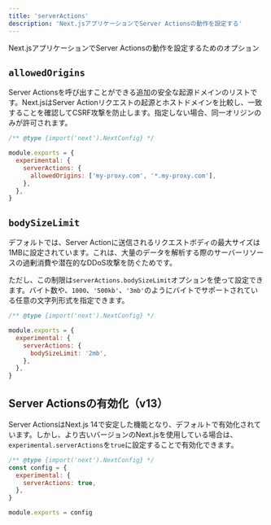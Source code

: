 ```yaml
---
title: 'serverActions'
description: 'Next.jsアプリケーションでServer Actionsの動作を設定する'
---
```


Next.jsアプリケーションでServer Actionsの動作を設定するためのオプション

## `allowedOrigins`

Server Actionsを呼び出すことができる追加の安全な起源ドメインのリストです。Next.jsはServer Actionリクエストの起源とホストドメインを比較し、一致することを確認してCSRF攻撃を防止します。指定しない場合、同一オリジンのみが許可されます。

```js filename="next.config.js"
/** @type {import('next').NextConfig} */

module.exports = {
  experimental: {
    serverActions: {
      allowedOrigins: ['my-proxy.com', '*.my-proxy.com'],
    },
  },
}
```

## `bodySizeLimit`

デフォルトでは、Server Actionに送信されるリクエストボディの最大サイズは1MBに設定されています。これは、大量のデータを解析する際のサーバーリソースの過剰消費や潜在的なDDoS攻撃を防ぐためです。

ただし、この制限は`serverActions.bodySizeLimit`オプションを使って設定できます。バイト数や、`1000`、`'500kb'`、`'3mb'`のようにバイトでサポートされている任意の文字列形式を指定できます。

```js filename="next.config.js"
/** @type {import('next').NextConfig} */

module.exports = {
  experimental: {
    serverActions: {
      bodySizeLimit: '2mb',
    },
  },
}
```

## Server Actionsの有効化（v13）

Server ActionsはNext.js 14で安定した機能となり、デフォルトで有効化されています。しかし、より古いバージョンのNext.jsを使用している場合は、`experimental.serverActions`を`true`に設定することで有効化できます。

```js filename="next.config.js"
/** @type {import('next').NextConfig} */
const config = {
  experimental: {
    serverActions: true,
  },
}

module.exports = config
```